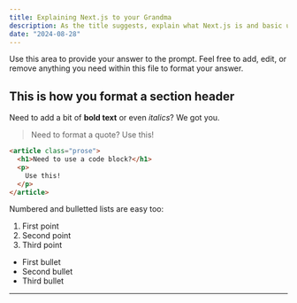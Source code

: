 ```yaml
---
title: Explaining Next.js to your Grandma
description: As the title suggests, explain what Next.js is and basic use cases for the framework with as much details as possible - in the context of speaking with a grandparent.
date: "2024-08-28"
---
```


Use this area to provide your answer to the prompt. Feel free to add, edit, or remove anything you need within this file to format your answer.

## This is how you format a section header

Need to add a bit of **bold text** or even _italics_? We got you.

> Need to format a quote? Use this! 

```html
<article class="prose">
  <h1>Need to use a code block?</h1>
  <p>
    Use this!
  </p>
</article>
```
Numbered and bulletted lists are easy too: 

1.  First point
2.  Second point
3.  Third point

- First bullet
- Second bullet 
- Third bullet

--- 